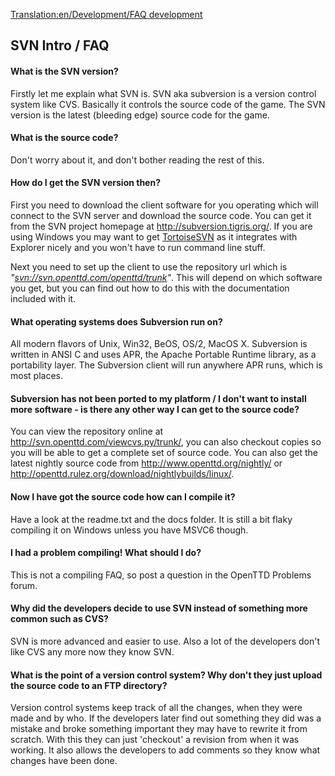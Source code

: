 [[Translation:en/Development/FAQ development]]
==SVN Intro / FAQ==
====What is the SVN version?====
Firstly let me explain what SVN is. SVN aka subversion is a version control system like CVS. Basically it controls the source code of the game. The SVN version is the latest (bleeding edge) source code for the game.

====What is the source code?====
Don't worry about it, and don't bother reading the rest of this.

====How do I get the SVN version then?====
First you need to download the client software for you operating which will connect to the SVN server and download the source code. You can get it from the SVN project homepage at http://subversion.tigris.org/. If you are using Windows you may want to get [http://tortoisesvn.tigris.org/ TortoiseSVN] as it integrates with Explorer nicely and you won't have to run command line stuff.

Next you need to set up the client to use the repository url which is ''"svn://svn.openttd.com/openttd/trunk"''. This will depend on which software you get, but you can find out how to do this with the documentation included with it.

====What operating systems does Subversion run on?====
All modern flavors of Unix, Win32, BeOS, OS/2, MacOS X. Subversion is written in ANSI C and uses APR, the Apache Portable Runtime library, as a portability layer. The Subversion client will run anywhere APR runs, which is most places.

====Subversion has not been ported to my platform / I don't want to install more software - is there any other way I can get to the source code?====
You can view the repository online at http://svn.openttd.com/viewcvs.py/trunk/, you can also checkout copies so you will be able to get a complete set of source code. You can also get the latest nightly source code from http://www.openttd.org/nightly/ or http://openttd.rulez.org/download/nightlybuilds/linux/.

====Now I have got the source code how can I compile it?====
Have a look at the readme.txt and the docs folder. It is still a bit flaky compiling it on Windows unless you have MSVC6 though.

====I had a problem compiling! What should I do?====
This is not a compiling FAQ, so post a question in the OpenTTD Problems forum.

====Why did the developers decide to use SVN instead of something more common such as CVS?====
SVN is more advanced and easier to use. Also a lot of the developers don't like CVS any more now they know SVN.

====What is the point of a version control system? Why don't they just upload the source code to an FTP directory?====
Version control systems keep track of all the changes, when they were made and by who. If the developers later find out something they did was a mistake and broke something important they may have to rewrite it from scratch. With this they can just 'checkout' a revision from when it was working. It also allows the developers to add comments so they know what changes have been done.